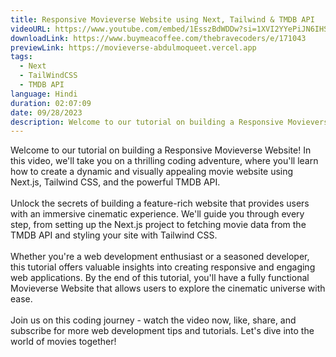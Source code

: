 ```yaml
---
title: Responsive Movieverse Website using Next, Tailwind & TMDB API
videoURL: https://www.youtube.com/embed/1EsszBdWDDw?si=1XVI2YYePiJN6IHS
downloadLink: https://www.buymeacoffee.com/thebravecoders/e/171043
previewLink: https://movieverse-abdulmoqueet.vercel.app
tags:
  - Next
  - TailWindCSS
  - TMDB API
language: Hindi
duration: 02:07:09
date: 09/28/2023
description: Welcome to our tutorial on building a Responsive Movieverse Website! In this video, we'll take you on a thrilling coding adventure, where you'll learn how to create a dynamic and visually appealing movie website using Next.js, Tailwind CSS, and the powerful TMDB API.
---
```


Welcome to our tutorial on building a Responsive Movieverse Website! In this video, we'll take you on a thrilling coding adventure, where you'll learn how to create a dynamic and visually appealing movie website using Next.js, Tailwind CSS, and the powerful TMDB API.<br /><br />Unlock the secrets of building a feature-rich website that provides users with an immersive cinematic experience. We'll guide you through every step, from setting up the Next.js project to fetching movie data from the TMDB API and styling your site with Tailwind CSS.<br /><br />Whether you're a web development enthusiast or a seasoned developer, this tutorial offers valuable insights into creating responsive and engaging web applications. By the end of this tutorial, you'll have a fully functional Movieverse Website that allows users to explore the cinematic universe with ease.<br /><br />Join us on this coding journey - watch the video now, like, share, and subscribe for more web development tips and tutorials. Let's dive into the world of movies together!
